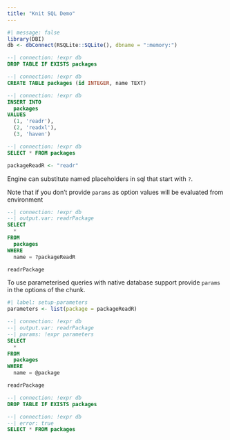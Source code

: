 ```yaml
---
title: "Knit SQL Demo"
---
```


```r
#| message: false
library(DBI)
db <- dbConnect(RSQLite::SQLite(), dbname = ":memory:")
```

```sql
--| connection: !expr db
DROP TABLE IF EXISTS packages
```

```sql
--| connection: !expr db
CREATE TABLE packages (id INTEGER, name TEXT)
```

```sql
--| connection: !expr db
INSERT INTO 
  packages 
VALUES 
  (1, 'readr'), 
  (2, 'readxl'), 
  (3, 'haven')
```

```sql
--| connection: !expr db
SELECT * FROM packages
```

```r
packageReadR <- "readr"
```

Engine can substitute named placeholders in sql that start with `?`. 

Note that if you don't provide `params` as option values will be evaluated from environment

```sql
--| connection: !expr db
--| output.var: readrPackage
SELECT 
  * 
FROM 
  packages
WHERE 
  name = ?packageReadR
```

```r
readrPackage
```

To use parameterised queries with native database support provide `params` in the options of the chunk.

```r
#| label: setup-parameters
parameters <- list(package = packageReadR)
```

```sql
--| connection: !expr db
--| output.var: readrPackage
--| params: !expr parameters
SELECT 
  * 
FROM
  packages
WHERE 
  name = @package
```

```r
readrPackage
``` 

```sql
--| connection: !expr db
DROP TABLE IF EXISTS packages
```

```sql
--| connection: !expr db
--| error: true
SELECT * FROM packages
```

